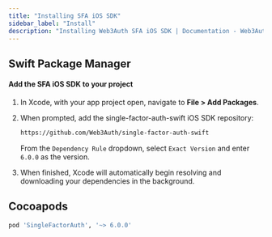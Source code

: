```yaml
---
title: "Installing SFA iOS SDK"
sidebar_label: "Install"
description: "Installing Web3Auth SFA iOS SDK | Documentation - Web3Auth"
---
```


## Swift Package Manager

#### Add the SFA iOS SDK to your project

1. In Xcode, with your app project open, navigate to **File > Add Packages**.

1. When prompted, add the single-factor-auth-swift iOS SDK repository:

   ```sh
   https://github.com/Web3Auth/single-factor-auth-swift
   ```

   From the `Dependency Rule` dropdown, select `Exact Version` and enter `6.0.0` as the version.

1. When finished, Xcode will automatically begin resolving and downloading your dependencies in the
   background.

## Cocoapods

```sh
pod 'SingleFactorAuth', '~> 6.0.0'
```
